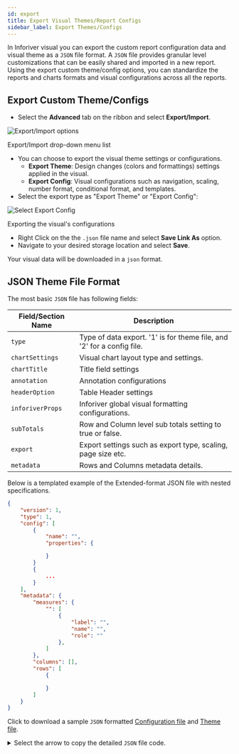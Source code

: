 ```yaml
---
id: export
title: Export Visual Themes/Report Configs
sidebar_label: Export Themes/Configs
---
```



In Inforiver visual you can export the custom report configuration data and visual theme as a `JSON` file format.
A `JSON` file provides granular level customizations that can be easily shared and imported in a new report.
Using the export custom theme/config options, you can standardize the reports and charts formats and visual configurations across all the reports.

## Export Custom Theme/Configs

* Select the **Advanced** tab on the ribbon and select **Export/Import**.

<div class="center">
    <Zoom>
        <img
        alt="Export/Import options"
        src={useBaseUrl('img/export/export-import.png')}
        />
    </Zoom>
    <p>Export/Import drop-down menu list</p>
</div>

* You can choose to export the visual theme settings or configurations.
  * **Export Theme**: Design changes (colors and formattings) settings applied in the visual.
  * **Export Config**: Visual configurations such as navigation, scaling, number format, conditional format, and templates.
* Select the export type as "Export Theme" or "Export Config":

<div style={{ textAlign: "center" }}>
    <Zoom>
        <img
        alt="Select Export Config"
        src={useBaseUrl('img/export/export-config.png')}
        />
    </Zoom>
    <p>Exporting the visual's configurations</p>
</div>

* Right Click on the the `.json` file name and select **Save Link As** option.
* Navigate to your desired storage location and select **Save**.
  
Your visual data will be downloaded in a `json` format.

## JSON Theme File Format

The most basic `JSON` file has following fields:

| Field/Section Name | Description                                                            |
|--------------------|------------------------------------------------------------------------|
| `type`             | Type of data export. '1' is for theme file, and '2' for a config file. |
| `chartSettings`    | Visual chart layout type and settings.                                 |
| `chartTitle`       | Title field settings                                                   |
| `annotation`       | Annotation configurations                                              |
| `headerOption`     | Table Header settings                                                  |
| `inforiverProps`   | Inforiver global visual formatting configurations.                     |
| `subTotals`        | Row and Column level sub totals setting to true or false.              |
| `export`           | Export settings such as export type, scaling, page size etc.           |
| `metadata`         | Rows and Columns metadata details.                                     |

Below is a templated example of the Extended-format JSON file with nested specifications.

```json "visualStyles template"
{
    "version": 1,
    "type": 1,
    "config": [
        {
            "name": "",
            "properties": {

            }
        }
        {
            ...
        }
    ],
    "metadata": {
        "measures": {
            "": [
                {
                    "label": "",
                    "name": "",
                    "role": ""
                },
            ]
        },
        "columns": [],
        "rows": [
            {

            }
        ]
    }
}
```

Click to download a sample  `JSON` formatted  [Configuration file](./assets/Inforiver_Configuration.json.zip) and [Theme file](./assets/Inforiver_Theme.json.zip).

<details>
<summary>
Select the arrow to copy the detailed <code>JSON</code> file code.
</summary>

```json
{
    "version": 1,
    "type": 2,
    "config": [
        {
            "name": "chartSettings",
            "properties": {
                "layout": "responsive",
                "labelWidth": 150,
                "tableWidth": 75,
                "chartWidth": 150,
                "invertVarianceColor": false,
                "showSubTotalsAsTable": true,
                "enableSingleDrillDown": false,
                "showVarSubTotalsAsTable": false,
                "showTotalAsTable": true,
                "showVarTotalAsTable": false,
                "showTotalFixed": false,
                "freezeCategory": true,
                "rowTotals": true,
                "raggedHierarchy": true,
                "hideBlanks": "category",
                "unbalancedHierarchy": "off",
                "showTable": false,
                "varianceChartType": "varianceBar",
                "groupInColumn": true,
                "compareMesLabelAlign": false,
                "fromSeries": 0,
                "toSeries": 0,
                "dataModified": "",
                "contextMenuPersist": "",
                "chartTypesPersist": "",
                "numberFormatPersist": "",
                "rowHeight": 18,
                "totalColumnPosition": "right",
                "showSideBar": false,
                "enableWordWrap": "labelHeader",
                "enableDrillThrough": false,
                "columnSelection": false,
                "shouldAggregate": false,
                "rowSubtotals": true,
                "gridLineCount": 0,
                "expandRowLevel": null,
                "absoluteSort": true,
                "scaleBand": true,
                "replaceActualWithForecast": false,
                "prefixNullWithUnit": true,
                "calcCellIcon": true,
                "showVisualSumType": false,
                "indianNumberSystem": false,
                "enableColumnAsMeasure": false
            }
        },
        {
            "name": "chartTitle",
            "properties": {
                "show": true,
                "primaryTitleStyle": true,
                "primaryFontSize": 14,
                "primaryFontWeight": "normal",
                "swapPosition": true,
                "secondaryTitleStyle": true,
                "secondaryFontSize": 14,
                "secondaryFontWeight": "normal",
                "measureTitleStyle": true,
                "measureTitleFontSize": 14,
                "measureTitleFontWeight": "normal",
                "chartvalueType": "",
                "unitsSentenceCase": true,
                "unitsFontWeight": "bold",
                "fontColor": "#000000",
                "darkfontColor": "#ffffff",
                "titleAlignment": "different",
                "grandTotalTitle": "",
                "totalColumnSuffix": "Total",
                "totalColumnName": "",
                "topNOthersLabel": "Others",
                "enableTopNOthersSuffix": false,
                "enablePersistFilter": false
            }
        },
        {
            "name": "annotation",
            "properties": {
                "show": true,
                "displayAnnotations": "view",
                "autoFit": true,
                "annotations": "[]",
                "columnAnnotations": "[]",
                "indicatorType": "numbered",
                "indicatorPosition": "default",
                "persistProperty": "{\"bgColor\":\"rgba(255,255,255,0.9)\",\"lineColor\":\"rgba(3,169,244,0.7)\",\"borderColor\":\"rgba(3,169,244,0.7)\",\"iconColor\":\"rgba(0, 120, 212, 0.7)\",\"displayOptions\":4,\"iconSize\":14}",
                "showFootnote": false,
                "rowLevelComments": false,
                "enableReply": true,
                "annotationNote": "grid",
                "annotationHeight": 15,
                "annotationColumnCount": 2,
                "indicatorSize": "12",
                "footNoteHeight": "15",
                "footNoteColumn": 3,
                "showTimestamp": true,
                "showUsername": true,
                "defaultReference": false
            }
        },
        {
            "name": "headerOption",
            "properties": {
                "headerFormatting": true,
                "headerHeight": 35,
                "headerVarianceStyle": "normal",
                "measureBasedHeader": true,
                "deltaOrDiffHeader": false,
                "headerValue": "AC",
                "headerReference": "PY",
                "headerAbsoluteVariance": "ΔPY",
                "headerRelativeVariance": "ΔPY%",
                "headerSortOrder": "[]"
            }
        },
        {
            "name": "inforiverProps",
            "properties": {
                "auditLog": "[{\"action\":\"ADD\",\"meta\":{\"name\":\"Scaling none applied\",\"value\":\"none\"},\"group\":\"SCALING\",\"selection\":[],\"timestamp\":1621410236747},{\"action\":\"ADD\",\"meta\":{\"name\":\"Decimal decrement applied\",\"value\":\"1 Decimal Places\"},\"group\":\"DECIMAL_PLACE\",\"selection\":[],\"timestamp\":1621410239244},{\"action\":\"ADD\",\"meta\":{\"name\":\"Decimal decrement applied\",\"value\":\"0 Decimal Places\"},\"group\":\"DECIMAL_PLACE\",\"selection\":[],\"timestamp\":1621410239558},{\"action\":\"ADD\",\"meta\":{\"name\":\"Calculated Cell added\"},\"group\":\"CALC_CELL\",\"selection\":[{\"rowId\":\"United__States\",\"colId\":\"Grand__Total__AC\",\"type\":1}],\"timestamp\":1621410247675},{\"action\":\"EDIT\",\"meta\":{\"name\":\"Calculated Cell updated\"},\"group\":\"CALC_CELL\",\"selection\":[{\"rowId\":\"United__States\",\"colId\":\"Grand__Total__AC\",\"type\":1}],\"timestamp\":1621410253002},{\"action\":\"ADD\",\"meta\":{\"name\":\"Calculated Cell added\"},\"group\":\"CALC_CELL\",\"selection\":[{\"rowId\":\"India\",\"colId\":\"Grand__Total__AC\",\"type\":1}],\"timestamp\":1621410298322},{\"action\":\"EDIT\",\"meta\":{\"name\":\"Calculated Cell updated\"},\"group\":\"CALC_CELL\",\"selection\":[{\"rowId\":\"India\",\"colId\":\"Grand__Total__AC\",\"type\":1}],\"timestamp\":1621410305045},{\"action\":\"REMOVE\",\"meta\":{\"name\":\"Calculated Cell removed\"},\"group\":\"CALC_CELL\",\"selection\":[{\"rowId\":\"India\",\"colId\":\"Grand__Total__AC\",\"type\":1}],\"timestamp\":1621410308742},{\"action\":\"ADD\",\"meta\":{\"name\":\"Calculated Cell added\"},\"group\":\"CALC_CELL\",\"selection\":[{\"rowId\":\"India\",\"colId\":\"Grand__Total__AC\",\"type\":1}],\"timestamp\":1621410312122},{\"action\":\"EDIT\",\"meta\":{\"name\":\"Calculated Cell updated\"},\"group\":\"CALC_CELL\",\"selection\":[{\"rowId\":\"India\",\"colId\":\"Grand__Total__AC\",\"type\":1}],\"timestamp\":1621410317302},{\"action\":\"ADD\",\"meta\":{\"name\":\"Calculated Cell added\"},\"group\":\"CALC_CELL\",\"selection\":[{\"rowId\":\"Brazil\",\"colId\":\"Grand__Total__AC1\",\"type\":1}],\"timestamp\":1621410325443},{\"action\":\"EDIT\",\"meta\":{\"name\":\"Calculated Cell updated\"},\"group\":\"CALC_CELL\",\"selection\":[{\"rowId\":\"Brazil\",\"colId\":\"Grand__Total__AC\",\"type\":1}],\"timestamp\":1621410332829},{\"action\":\"ADD\",\"meta\":{\"name\":\"Calculated Column added\",\"value\":\"Measure\"},\"group\":\"CALC_COL\",\"selection\":[{\"rowId\":null,\"colId\":\"CALC_COL_1\",\"name\":\"New Measure1\",\"type\":3}],\"timestamp\":1621410339983},{\"action\":\"EDIT\",\"meta\":{\"name\":\"Calculated Cell updated\"},\"group\":\"CALC_CELL\",\"selection\":[{\"rowId\":\"Brazil\",\"colId\":\"Grand__Total__AC1\",\"type\":1}],\"timestamp\":1621410363757},{\"action\":\"EDIT\",\"meta\":{\"name\":\"Calculated Column updated\"},\"group\":\"CALC_COL\",\"selection\":[{\"rowId\":null,\"colId\":\"CALC_COL_1\",\"name\":\"AVERAGEEXZERONEG\",\"type\":3}],\"timestamp\":1621410518809},{\"action\":\"ADD\",\"meta\":{\"name\":\"Calculated Column added\",\"value\":\"Measure\"},\"group\":\"CALC_COL\",\"selection\":[{\"rowId\":null,\"colId\":\"CALC_COL_2\",\"name\":\"New Measure1\",\"type\":3}],\"timestamp\":1621410558916},{\"action\":\"EDIT\",\"meta\":{\"name\":\"Calculated Column updated\"},\"group\":\"CALC_COL\",\"selection\":[{\"rowId\":null,\"colId\":\"CALC_COL_2\",\"name\":\"AVERAGEEXNEG\",\"type\":3}],\"timestamp\":1621410704024},{\"action\":\"ADD\",\"meta\":{\"name\":\"Calculated Column added\",\"value\":\"Measure\"},\"group\":\"CALC_COL\",\"selection\":[{\"rowId\":null,\"colId\":\"CALC_COL_3\",\"name\":\"New Measure1\",\"type\":3}],\"timestamp\":1621415112413},{\"action\":\"EDIT\",\"meta\":{\"name\":\"Calculated Column updated\"},\"group\":\"CALC_COL\",\"selection\":[{\"rowId\":null,\"colId\":\"CALC_COL_3\",\"name\":\"ABS \",\"type\":3}],\"timestamp\":1621415152550},{\"action\":\"ADD\",\"meta\":{\"name\":\"Calculated Column added\",\"value\":\"Measure\"},\"group\":\"CALC_COL\",\"selection\":[{\"rowId\":null,\"colId\":\"CALC_COL_4\",\"name\":\"New Measure1\",\"type\":3}],\"timestamp\":1621415187327},{\"action\":\"EDIT\",\"meta\":{\"name\":\"Calculated Column updated\"},\"group\":\"CALC_COL\",\"selection\":[{\"rowId\":null,\"colId\":\"CALC_COL_4\",\"name\":\"MIN\",\"type\":3}],\"timestamp\":1621415260618},{\"action\":\"EDIT\",\"meta\":{\"name\":\"Calculated Column updated\"},\"group\":\"CALC_COL\",\"selection\":[{\"rowId\":null,\"colId\":\"CALC_COL_4\",\"name\":\"MIN\",\"type\":3}],\"timestamp\":1621415269257},{\"action\":\"EDIT\",\"meta\":{\"name\":\"Calculated Column updated\"},\"group\":\"CALC_COL\",\"selection\":[{\"rowId\":null,\"colId\":\"CALC_COL_4\",\"name\":\"MIN\",\"type\":3}],\"timestamp\":1621415272795},{\"action\":\"ADD\",\"meta\":{\"name\":\"Calculated Column added\",\"value\":\"Measure\"},\"group\":\"CALC_COL\",\"selection\":[{\"rowId\":null,\"colId\":\"CALC_COL_5\",\"name\":\"New Measure1\",\"type\":3}],\"timestamp\":1621415281977},{\"action\":\"EDIT\",\"meta\":{\"name\":\"Calculated Column updated\"},\"group\":\"CALC_COL\",\"selection\":[{\"rowId\":null,\"colId\":\"CALC_COL_5\",\"name\":\"MAX\",\"type\":3}],\"timestamp\":1621415303445},{\"action\":\"EDIT\",\"meta\":{\"name\":\"Calculated Column updated\"},\"group\":\"CALC_COL\",\"selection\":[{\"rowId\":null,\"colId\":\"CALC_COL_5\",\"name\":\"MAX\",\"type\":3}],\"timestamp\":1621415309361},{\"action\":\"ADD\",\"meta\":{\"name\":\"Calculated Column added\",\"value\":\"Measure\"},\"group\":\"CALC_COL\",\"selection\":[{\"rowId\":null,\"colId\":\"CALC_COL_6\",\"name\":\"New Measure1\",\"type\":3}],\"timestamp\":1621415325988},{\"action\":\"EDIT\",\"meta\":{\"name\":\"Calculated Column updated\"},\"group\":\"CALC_COL\",\"selection\":[{\"rowId\":null,\"colId\":\"CALC_COL_6\",\"name\":\"POWER\",\"type\":3}],\"timestamp\":1621415393185},{\"action\":\"ADD\",\"meta\":{\"name\":\"Calculated Column added\",\"value\":\"Measure\"},\"group\":\"CALC_COL\",\"selection\":[{\"rowId\":null,\"colId\":\"CALC_COL_7\",\"name\":\"New Measure1\",\"type\":3}],\"timestamp\":1621415441344},{\"action\":\"EDIT\",\"meta\":{\"name\":\"Calculated Column updated\"},\"group\":\"CALC_COL\",\"selection\":[{\"rowId\":null,\"colId\":\"CALC_COL_7\",\"name\":\"SQRT\",\"type\":3}],\"timestamp\":1621415467467},{\"action\":\"ADD\",\"meta\":{\"name\":\"Calculated Column added\",\"value\":\"Measure\"},\"group\":\"CALC_COL\",\"selection\":[{\"rowId\":null,\"colId\":\"CALC_COL_8\",\"name\":\"New Measure1\",\"type\":3}],\"timestamp\":1621415532454},{\"action\":\"EDIT\",\"meta\":{\"name\":\"Calculated Column updated\"},\"group\":\"CALC_COL\",\"selection\":[{\"rowId\":null,\"colId\":\"CALC_COL_8\",\"name\":\"EXP\",\"type\":3}],\"timestamp\":1621415569291},{\"action\":\"EDIT\",\"meta\":{\"name\":\"Calculated Column updated\"},\"group\":\"CALC_COL\",\"selection\":[{\"rowId\":null,\"colId\":\"CALC_COL_8\",\"name\":\"EXP\",\"type\":3}],\"timestamp\":1621415657830},{\"action\":\"EDIT\",\"meta\":{\"name\":\"Calculated Column updated\"},\"group\":\"CALC_COL\",\"selection\":[{\"rowId\":null,\"colId\":\"CALC_COL_8\",\"name\":\"EXP\",\"type\":3}],\"timestamp\":1621415664233},{\"action\":\"EDIT\",\"meta\":{\"name\":\"Calculated Column updated\"},\"group\":\"CALC_COL\",\"selection\":[{\"rowId\":null,\"colId\":\"CALC_COL_8\",\"name\":\"EXP\",\"type\":3}],\"timestamp\":1621415737281},{\"action\":\"EDIT\",\"meta\":{\"name\":\"Calculated Column updated\"},\"group\":\"CALC_COL\",\"selection\":[{\"rowId\":null,\"colId\":\"CALC_COL_8\",\"name\":\"EXP\",\"type\":3}],\"timestamp\":1621415829243},{\"action\":\"ADD\",\"meta\":{\"name\":\"Calculated Column added\",\"value\":\"Measure\"},\"group\":\"CALC_COL\",\"selection\":[{\"rowId\":null,\"colId\":\"CALC_COL_9\",\"name\":\"New Measure1\",\"type\":3}],\"timestamp\":1621415876463},{\"action\":\"EDIT\",\"meta\":{\"name\":\"Calculated Column updated\"},\"group\":\"CALC_COL\",\"selection\":[{\"rowId\":null,\"colId\":\"CALC_COL_9\",\"name\":\"Dummy values\",\"type\":3}],\"timestamp\":1621415905438},{\"action\":\"EDIT\",\"meta\":{\"name\":\"Calculated Column updated\"},\"group\":\"CALC_COL\",\"selection\":[{\"rowId\":null,\"colId\":\"CALC_COL_9\",\"name\":\"Dummy values\",\"type\":3}],\"timestamp\":1621415920151},{\"action\":\"EDIT\",\"meta\":{\"name\":\"Calculated Column updated\"},\"group\":\"CALC_COL\",\"selection\":[{\"rowId\":null,\"colId\":\"CALC_COL_9\",\"name\":\"Dummy values\",\"type\":3}],\"timestamp\":1621415934026},{\"action\":\"EDIT\",\"meta\":{\"name\":\"Calculated Column updated\"},\"group\":\"CALC_COL\",\"selection\":[{\"rowId\":null,\"colId\":\"CALC_COL_8\",\"name\":\"EXP\",\"type\":3}],\"timestamp\":1621415949513},{\"action\":\"ADD\",\"meta\":{\"name\":\"Calculated Column added\",\"value\":\"Measure\"},\"group\":\"CALC_COL\",\"selection\":[{\"rowId\":null,\"colId\":\"CALC_COL_10\",\"name\":\"New Measure1\",\"type\":3}],\"timestamp\":1621416064638},{\"action\":\"EDIT\",\"meta\":{\"name\":\"Calculated Column updated\"},\"group\":\"CALC_COL\",\"selection\":[{\"rowId\":null,\"colId\":\"CALC_COL_10\",\"name\":\"LOG\",\"type\":3}],\"timestamp\":1621416109728},{\"action\":\"EDIT\",\"meta\":{\"name\":\"Calculated Column updated\"},\"group\":\"CALC_COL\",\"selection\":[{\"rowId\":null,\"colId\":\"CALC_COL_10\",\"name\":\"LOG\",\"type\":3}],\"timestamp\":1621416123388},{\"action\":\"ADD\",\"meta\":{\"name\":\"Calculated Column added\",\"value\":\"Measure\"},\"group\":\"CALC_COL\",\"selection\":[{\"rowId\":null,\"colId\":\"CALC_COL_11\",\"name\":\"New Measure1\",\"type\":3}],\"timestamp\":1621416163517},{\"action\":\"EDIT\",\"meta\":{\"name\":\"Calculated Column updated\"},\"group\":\"CALC_COL\",\"selection\":[{\"rowId\":null,\"colId\":\"CALC_COL_11\",\"name\":\"Round\",\"type\":3}],\"timestamp\":1621416192037},{\"action\":\"ADD\",\"meta\":{\"name\":\"Calculated Column added\",\"value\":\"Measure\"},\"group\":\"CALC_COL\",\"selection\":[{\"rowId\":null,\"colId\":\"CALC_COL_12\",\"name\":\"New Measure1\",\"type\":3}],\"timestamp\":1621416272196},{\"action\":\"EDIT\",\"meta\":{\"name\":\"Calculated Column updated\"},\"group\":\"CALC_COL\",\"selection\":[{\"rowId\":null,\"colId\":\"CALC_COL_12\",\"name\":\"CEILING\",\"type\":3}],\"timestamp\":1621416308676},{\"action\":\"EDIT\",\"meta\":{\"name\":\"Calculated Column updated\"},\"group\":\"CALC_COL\",\"selection\":[{\"rowId\":null,\"colId\":\"CALC_COL_12\",\"name\":\"CEILING\",\"type\":3}],\"timestamp\":1621416392313},{\"action\":\"EDIT\",\"meta\":{\"name\":\"Calculated Column updated\"},\"group\":\"CALC_COL\",\"selection\":[{\"rowId\":null,\"colId\":\"CALC_COL_12\",\"name\":\"CEILING\",\"type\":3}],\"timestamp\":1621416481128},{\"action\":\"ADD\",\"meta\":{\"name\":\"Calculated Column added\",\"value\":\"Measure\"},\"group\":\"CALC_COL\",\"selection\":[{\"rowId\":null,\"colId\":\"CALC_COL_13\",\"name\":\"New Measure1\",\"type\":3}],\"timestamp\":1621416501027},{\"action\":\"EDIT\",\"meta\":{\"name\":\"Calculated Column updated\"},\"group\":\"CALC_COL\",\"selection\":[{\"rowId\":null,\"colId\":\"CALC_COL_13\",\"name\":\"Floor\",\"type\":3}],\"timestamp\":1621416882992},{\"action\":\"EDIT\",\"meta\":{\"name\":\"Calculated Column updated\"},\"group\":\"CALC_COL\",\"selection\":[{\"rowId\":null,\"colId\":\"CALC_COL_13\",\"name\":\"Floor\",\"type\":3}],\"timestamp\":1621417010029},{\"action\":\"EDIT\",\"meta\":{\"name\":\"Calculated Column updated\"},\"group\":\"CALC_COL\",\"selection\":[{\"rowId\":null,\"colId\":\"CALC_COL_13\",\"name\":\"Floor\",\"type\":3}],\"timestamp\":1621417028806},{\"action\":\"ADD\",\"meta\":{\"name\":\"Calculated Column added\",\"value\":\"Measure\"},\"group\":\"CALC_COL\",\"selection\":[{\"rowId\":null,\"colId\":\"CALC_COL_14\",\"name\":\"New Measure1\",\"type\":3}],\"timestamp\":1621417238157},{\"action\":\"EDIT\",\"meta\":{\"name\":\"Calculated Column updated\"},\"group\":\"CALC_COL\",\"selection\":[{\"rowId\":null,\"colId\":\"CALC_COL_14\",\"name\":\"New Measure1\",\"type\":3}],\"timestamp\":1621417306041},{\"action\":\"EDIT\",\"meta\":{\"name\":\"Calculated Column updated\"},\"group\":\"CALC_COL\",\"selection\":[{\"rowId\":null,\"colId\":\"CALC_COL_14\",\"name\":\"New Measure1\",\"type\":3}],\"timestamp\":1621417337056},{\"action\":\"EDIT\",\"meta\":{\"name\":\"Calculated Column updated\"},\"group\":\"CALC_COL\",\"selection\":[{\"rowId\":null,\"colId\":\"CALC_COL_14\",\"name\":\"New Measure1\",\"type\":3}],\"timestamp\":1621417349959},{\"action\":\"EDIT\",\"meta\":{\"name\":\"Calculated Column updated\"},\"group\":\"CALC_COL\",\"selection\":[{\"rowId\":null,\"colId\":\"CALC_COL_14\",\"name\":\"New Measure1\",\"type\":3}],\"timestamp\":1621417490637},{\"action\":\"ADD\",\"meta\":{\"name\":\"Calculated Column added\",\"value\":\"Measure\"},\"group\":\"CALC_COL\",\"selection\":[{\"rowId\":null,\"colId\":\"CALC_COL_15\",\"name\":\"New Measure2\",\"type\":3}],\"timestamp\":1621417653428},{\"action\":\"EDIT\",\"meta\":{\"name\":\"Calculated Column updated\"},\"group\":\"CALC_COL\",\"selection\":[{\"rowId\":null,\"colId\":\"CALC_COL_15\",\"name\":\"IF\",\"type\":3}],\"timestamp\":1621417705185},{\"action\":\"EDIT\",\"meta\":{\"name\":\"Calculated Column updated\"},\"group\":\"CALC_COL\",\"selection\":[{\"rowId\":null,\"colId\":\"CALC_COL_15\",\"name\":\"IF\",\"type\":3}],\"timestamp\":1621417706440},{\"action\":\"ADD\",\"meta\":{\"name\":\"Calculated Column added\",\"value\":\"Measure\"},\"group\":\"CALC_COL\",\"selection\":[{\"rowId\":null,\"colId\":\"CALC_COL_16\",\"name\":\"New Measure2\",\"type\":3}],\"timestamp\":1621417757956},{\"action\":\"EDIT\",\"meta\":{\"name\":\"Calculated Column updated\"},\"group\":\"CALC_COL\",\"selection\":[{\"rowId\":null,\"colId\":\"CALC_COL_16\",\"name\":\"SWITCH\",\"type\":3}],\"timestamp\":1621417822041},{\"action\":\"EDIT\",\"meta\":{\"name\":\"Calculated Column updated\"},\"group\":\"CALC_COL\",\"selection\":[{\"rowId\":null,\"colId\":\"CALC_COL_16\",\"name\":\"SWITCH\",\"type\":3}],\"timestamp\":1621418120483},{\"action\":\"EDIT\",\"meta\":{\"name\":\"Calculated Column updated\"},\"group\":\"CALC_COL\",\"selection\":[{\"rowId\":null,\"colId\":\"CALC_COL_16\",\"name\":\"SWITCH\",\"type\":3}],\"timestamp\":1621418140873},{\"action\":\"ADD\",\"meta\":{\"name\":\"Calculated Column added\",\"value\":\"Measure\"},\"group\":\"CALC_COL\",\"selection\":[{\"rowId\":null,\"colId\":\"CALC_COL_17\",\"name\":\"New Measure2\",\"type\":3}],\"timestamp\":1621418285508},{\"action\":\"EDIT\",\"meta\":{\"name\":\"Calculated Column updated\"},\"group\":\"CALC_COL\",\"selection\":[{\"rowId\":null,\"colId\":\"CALC_COL_17\",\"name\":\"AND\",\"type\":3}],\"timestamp\":1621418468877},{\"action\":\"EDIT\",\"meta\":{\"name\":\"Calculated Column updated\"},\"group\":\"CALC_COL\",\"selection\":[{\"rowId\":null,\"colId\":\"CALC_COL_17\",\"name\":\"OR\",\"type\":3}],\"timestamp\":1621418502906},{\"action\":\"EDIT\",\"meta\":{\"name\":\"Calculated Column updated\"},\"group\":\"CALC_COL\",\"selection\":[{\"rowId\":null,\"colId\":\"CALC_COL_17\",\"name\":\"XOR\",\"type\":3}],\"timestamp\":1621418694051},{\"action\":\"ADD\",\"meta\":{\"name\":\"Calculated Column added\",\"value\":\"Measure\"},\"group\":\"CALC_COL\",\"selection\":[{\"rowId\":null,\"colId\":\"CALC_COL_18\",\"name\":\"New Measure2\",\"type\":3}],\"timestamp\":1621424988793},{\"action\":\"REMOVE\",\"meta\":{\"name\":\"Calculated Column removed\"},\"group\":\"CALC_COL\",\"selection\":[{\"rowId\":null,\"colId\":\"CALC_COL_18\",\"name\":\"New Measure2\",\"type\":3}],\"timestamp\":1621425000696},{\"action\":\"EDIT\",\"meta\":{\"name\":\"Calculated Column updated\"},\"group\":\"CALC_COL\",\"selection\":[{\"rowId\":null,\"colId\":\"CALC_COL_12\",\"name\":\"CEILING\",\"type\":3}],\"timestamp\":1621425068982},{\"action\":\"EDIT\",\"meta\":{\"name\":\"Calculated Column updated\"},\"group\":\"CALC_COL\",\"selection\":[{\"rowId\":null,\"colId\":\"CALC_COL_12\",\"name\":\"CEILING\",\"type\":3}],\"timestamp\":1621425082681},{\"action\":\"EDIT\",\"meta\":{\"name\":\"Calculated Column updated\"},\"group\":\"CALC_COL\",\"selection\":[{\"rowId\":null,\"colId\":\"CALC_COL_14\",\"name\":\"New Measure1\",\"type\":3}],\"timestamp\":1621425810290},{\"action\":\"EDIT\",\"meta\":{\"name\":\"Calculated Column updated\"},\"group\":\"CALC_COL\",\"selection\":[{\"rowId\":null,\"colId\":\"CALC_COL_15\",\"name\":\"IF(Dummy values>1,\\\"True\\\",\\\"False\\\")\",\"type\":3}],\"timestamp\":1621453230821},{\"action\":\"EDIT\",\"meta\":{\"name\":\"Calculated Column updated\"},\"group\":\"CALC_COL\",\"selection\":[{\"rowId\":null,\"colId\":\"CALC_COL_15\",\"name\":\"IF(Dummy values>1,\\\"True\\\",\\\"False\\\")\",\"type\":3}],\"timestamp\":1621453323620},{\"action\":\"EDIT\",\"meta\":{\"name\":\"Calculated Column updated\"},\"group\":\"CALC_COL\",\"selection\":[{\"rowId\":null,\"colId\":\"CALC_COL_15\",\"name\":\"IF(Dummy values>1,\\\"True\\\",\\\"False\\\")\",\"type\":3}],\"timestamp\":1621453351946},{\"action\":\"EDIT\",\"meta\":{\"name\":\"Calculated Column updated\"},\"group\":\"CALC_COL\",\"selection\":[{\"rowId\":null,\"colId\":\"CALC_COL_15\",\"name\":\"IF(Dummy values>1,\\\"True\\\",\\\"False\\\")\",\"type\":3}],\"timestamp\":1621453357568},{\"action\":\"EDIT\",\"meta\":{\"name\":\"Calculated Column updated\"},\"group\":\"CALC_COL\",\"selection\":[{\"rowId\":null,\"colId\":\"CALC_COL_15\",\"name\":\"IF(Dummy values>1,\\\"True\\\",\\\"False\\\")\",\"type\":3}],\"timestamp\":1621453369675},{\"action\":\"EDIT\",\"meta\":{\"name\":\"Calculated Column updated\"},\"group\":\"CALC_COL\",\"selection\":[{\"rowId\":null,\"colId\":\"CALC_COL_15\",\"name\":\"IF(Dummy values>1,\\\"True\\\",\\\"False\\\")\",\"type\":3}],\"timestamp\":1621453390781},{\"action\":\"EDIT\",\"meta\":{\"name\":\"Calculated Column updated\"},\"group\":\"CALC_COL\",\"selection\":[{\"rowId\":null,\"colId\":\"CALC_COL_15\",\"name\":\"IF(Dummy values>1,\\\"True\\\",\\\"False\\\")\",\"type\":3}],\"timestamp\":1621453410561},{\"action\":\"EDIT\",\"meta\":{\"name\":\"Calculated Column updated\"},\"group\":\"CALC_COL\",\"selection\":[{\"rowId\":null,\"colId\":\"CALC_COL_15\",\"name\":\"IF(Dummy values>1,\\\"True\\\",\\\"False\\\")\",\"type\":3}],\"timestamp\":1621453416952},{\"action\":\"EDIT\",\"meta\":{\"name\":\"Calculated Column updated\"},\"group\":\"CALC_COL\",\"selection\":[{\"rowId\":null,\"colId\":\"CALC_COL_15\",\"name\":\"IF(Dummy values>1,\\\"True\\\",\\\"False\\\")\",\"type\":3}],\"timestamp\":1621453440870},{\"action\":\"ADD\",\"meta\":{\"name\":\"Scaling 1000000000 applied\",\"value\":\"1000000000\"},\"group\":\"SCALING\",\"selection\":[],\"timestamp\":1621953985784},{\"action\":\"ADD\",\"meta\":{\"name\":\"Scaling 1000000 applied\",\"value\":\"1000000\"},\"group\":\"SCALING\",\"selection\":[],\"timestamp\":1621953989836},{\"action\":\"ADD\",\"meta\":{\"name\":\"Percentage applied\",\"value\":\"%\"},\"group\":\"PERCENTAGE\",\"selection\":[{\"colId\":\"Grand__Total__CALC_COL_6\",\"type\":3}],\"timestamp\":1621954004134},{\"action\":\"REMOVE\",\"meta\":{\"name\":\"Percentage removed\",\"value\":\"%\"},\"group\":\"PERCENTAGE\",\"selection\":[{\"colId\":\"Grand__Total__CALC_COL_6\",\"type\":3}],\"timestamp\":1621954008116},{\"action\":\"ADD\",\"meta\":{\"name\":\"Percentage applied\",\"value\":\"%\"},\"group\":\"PERCENTAGE\",\"selection\":[{\"colId\":\"Grand__Total__CALC_COL_7\",\"type\":3}],\"timestamp\":1621954011254},{\"action\":\"REMOVE\",\"meta\":{\"name\":\"Percentage removed\",\"value\":\"%\"},\"group\":\"PERCENTAGE\",\"selection\":[{\"colId\":\"Grand__Total__CALC_COL_7\",\"type\":3}],\"timestamp\":1621954012302}]",
                "globalStyles": "{\"fontFamily\":\"RobotoMono, monospace\",\"fontSize\":\"12\",\"fontWeight\":\"normal\",\"hierarchyfontWeight\":\"bold\",\"varianceBarFont\":12,\"headerFormat\":false,\"headerHeight\":30,\"headerFontSize\":\"14px\",\"headerFontColor\":\"#000000\",\"headerBGColor\":\"#ffffff\",\"rotateLabels\":{\"enabled\":false,\"angle\":0},\"headerLabelOrient\":\"initial\",\"isHeightUpdatedManually\":false,\"textColor\":\"#212121\",\"rowHeight\":18}",
                "numberFormatting": "{\"enabled\":true,\"formatType\":\"default\",\"enablePrefixAsUnit\":true,\"ibcsformat\":false,\"thousandSeperator\":\",\",\"decimalSeperator\":\".\",\"noOfDecimal\":2,\"noOfDecimalPercent\":2,\"prefix\":\"\",\"suffix\":\"\",\"scalingFactor\":\"1000000\",\"showScalingUnit\":false,\"customizeScalingLabel\":false,\"thousands\":\"k\",\"billions\":\"b\",\"millions\":\"m\",\"trillion\":\"t\",\"semanticFormatting\":false,\"positiveValueColor\":\"#8DB901\",\"positiveValueFormat\":\"x\",\"negativeValueColor\":\"#FB0209\",\"negativeValueFormat\":\"-x\",\"showZeroAs\":\"zero\",\"customZeroText\":\"\",\"showNullAs\":\"blank\",\"customNullText\":\"\",\"showPercentageSymbol\":false}",
                "themeColors": "{\"showTable\":false,\"valueColor\":\"\",\"invertVarianceColor\":false,\"positiveColor\":\"#7BCA01\",\"negativeColor\":\"#FF000A\",\"chartTheme\":\"trafficlights\",\"chartThemeTable\":false,\"themeType\":\"trafficlights\",\"previousThemeType\":\"trafficlights\",\"tableThemeType\":false,\"highContrast\":null,\"enableRowHover\":\"off\",\"rowHoverColor\":\"#f5f5f5\",\"rowOddColor\":\"#ffffff\",\"rowEvenColor\":\"#f5f5f5\",\"toolbarTheme\":\"light\"}",
                "gridStyles": "{\"majorGridLines\":\"single\",\"minorGridLines\":\"solid\",\"rowGrandTotalLine\":true,\"compactSplitLine\":false,\"compactSplitLineColor\":\"#A6A6A6\",\"chartSpacing\":false,\"topBottomSpace\":5,\"leftRightSpace\":5,\"titleAndChartSpace\":10,\"indentSpacing\":15,\"majorGridColor\":\"#666666\",\"minorGridColor\":\"#C8C8C8\",\"gridBackground\":\"#FFFFFF\",\"lineStyleColor\":\"#666666\",\"lineStyleFormat\":\"solid\",\"enableCategoryLabelColor\":false,\"categoryLabelColor\":\"#DDDDDD\"}",
                "viewmode": false,
                "readMode": false,
                "runtimeEditorChanges": "",
                "columnTitleConfigs": "[{\"value\":\"Value 1\",\"id\":\"AC\",\"levelId\":\"measuresTitle\"},{\"value\":\"Value 2\",\"id\":\"AC1\",\"levelId\":\"measuresTitle\"}]",
                "outliers": "{\"enableOutlier\": false,\"min\": 0,\"max\": 0}",
                "pagination": "{\"pageNo\":0,\"hierarchyLevel\":\"\",\"enable\":false,\"view\":\"browser\",\"smartProps\":{\"showAsScroll\":true,\"hierarchyLevel\":null},\"pageRowCount\":10,\"paginationHeight\":20,\"currentPageNumber\":0,\"autoRowCount\":\"hide\"}",
                "totalUtility": "{\"rowGrandTotal\":false,\"rowGrandTotalPosition\":\"below\",\"rowSubTotalPosition\":\"clear\",\"columnGrandTotal\":false,\"columnGrandTotalPosition\":\"clear\",\"columnSubTotalPosition\":\"right\",\"freezeTotal\":true}",
                "dataUtility": "[]",
                "tableState": "{\"rowHierarchyLevel\":{},\"compareMeasure\":null,\"expandCollapseIcon\":\"none\",\"showExpandCollapse\":false,\"columnHierarchyLevel\":{},\"headerHeight\":25}",
                "sorting": "[]",
                "chartCustomTitle": "{\"secondaryTitle\": \"\", \"measureTitle\": \"\", \"primaryTitle\": \"\", \"customTitle\": \"\"}",
                "rowOrderConfig": "{\"enabled\": false,\"rowOrderConfig\": {},\"rowOrderConfigMeta\":{} }",
                "dynamicrowHideData": "",
                "rowBulkSelect": "{\"enableRowSelect\":false, \"rowSelectConfig\": {}}",
                "rowExpandCollapseOptions": "{\"rows\":{},\"gridState\":null,\"levelStates\":[],\"maxLevelExpanded\":null}",
                "calculatedColumns": "[{\"id\":\"CALC_COL_1\",\"name\":\"AVERAGEEXZERONEG\",\"formula\":\"AVERAGEEXZERONEG( AC, AC1)\",\"category\":[],\"measures\":[],\"desc\":\"Returns the average (arithmetic mean) of its arguments excluding zeros and negatives, which can be numbers or node references\",\"dataMap\":{},\"operation\":\"FXP\",\"deps\":null,\"offset\":0,\"isHierarchyColumn\":false,\"position\":2,\"aggregation\":null},{\"id\":\"CALC_COL_2\",\"name\":\"AVERAGEEXNEG\",\"formula\":\"AVERAGEEXNEG(AC, AC1)\",\"category\":[],\"measures\":[],\"desc\":\"Returns the average (arithmetic mean) of its arguments excluding negatives, which can be numbers or node references\",\"dataMap\":{},\"operation\":\"FXP\",\"deps\":null,\"offset\":0,\"isHierarchyColumn\":false,\"position\":3,\"aggregation\":null},{\"id\":\"CALC_COL_3\",\"name\":\"ABS \",\"formula\":\"ABS(AC)\",\"category\":[],\"measures\":[],\"desc\":\"Returns the absolute value of a number, a number without its sign\",\"dataMap\":{},\"operation\":\"FXP\",\"deps\":null,\"offset\":0,\"isHierarchyColumn\":false,\"position\":4,\"aggregation\":null},{\"id\":\"CALC_COL_4\",\"name\":\"MIN\",\"formula\":\"MIN(AC,AC1)\",\"category\":[],\"measures\":[],\"desc\":\"Returns the smallest number in a set of values. Node references also accepted as arguments\",\"dataMap\":{},\"operation\":\"FXP\",\"deps\":null,\"offset\":0,\"isHierarchyColumn\":false,\"position\":4,\"aggregation\":null},{\"id\":\"CALC_COL_5\",\"name\":\"MAX\",\"formula\":\"MAX(AC,AC1)\",\"category\":[],\"measures\":[],\"desc\":\"\",\"dataMap\":{},\"operation\":\"FXP\",\"deps\":null,\"offset\":0,\"isHierarchyColumn\":false,\"position\":4,\"aggregation\":null},{\"id\":\"CALC_COL_6\",\"name\":\"POWER\",\"formula\":\"POW(AC,2)\",\"category\":[],\"measures\":[],\"desc\":\"\\tReturns the result of a number raised to a power\",\"dataMap\":{},\"operation\":\"FXP\",\"deps\":null,\"offset\":0,\"isHierarchyColumn\":false,\"position\":6,\"aggregation\":null},{\"id\":\"CALC_COL_7\",\"name\":\"SQRT\",\"formula\":\"SQRT(CALC_COL_6)\",\"category\":[],\"measures\":[],\"desc\":\"Returns the square root of a number\",\"dataMap\":{},\"operation\":\"FXP\",\"deps\":null,\"offset\":0,\"isHierarchyColumn\":false,\"position\":6,\"aggregation\":null},{\"id\":\"CALC_COL_8\",\"name\":\"EXP\",\"formula\":\"EXP(CALC_COL_9)\",\"category\":[],\"measures\":[],\"desc\":\"Returns e raised to the power of a given number\",\"dataMap\":{},\"operation\":\"FXP\",\"deps\":null,\"offset\":0,\"isHierarchyColumn\":false,\"position\":6,\"aggregation\":null},{\"id\":\"CALC_COL_9\",\"name\":\"Dummy values\",\"formula\":\"AC/AC1\",\"category\":[],\"measures\":[],\"desc\":\"\",\"dataMap\":{},\"operation\":\"FXP\",\"deps\":null,\"offset\":0,\"isHierarchyColumn\":false,\"position\":8,\"aggregation\":null},{\"id\":\"CALC_COL_10\",\"name\":\"LOG\",\"formula\":\"LOG(CALC_COL_7,10)\",\"category\":[],\"measures\":[],\"desc\":\"\\tReturns the logarithm of a number to the base you specify\",\"dataMap\":{},\"operation\":\"FXP\",\"deps\":null,\"offset\":0,\"isHierarchyColumn\":false,\"position\":10,\"aggregation\":null},{\"id\":\"CALC_COL_11\",\"name\":\"Round\",\"formula\":\"ROUND(CALC_COL_10)\",\"category\":[],\"measures\":[],\"desc\":\"Returns the round of a number\",\"dataMap\":{},\"operation\":\"FXP\",\"deps\":null,\"offset\":0,\"isHierarchyColumn\":false,\"position\":11,\"aggregation\":null},{\"id\":\"CALC_COL_12\",\"name\":\"CEILING\",\"formula\":\"CEILING(CALC_COL_9,2)\",\"category\":[],\"measures\":[],\"desc\":\"Returns the floor of a number\\t\",\"dataMap\":{},\"operation\":\"FXP\",\"deps\":null,\"offset\":0,\"isHierarchyColumn\":false,\"position\":13,\"aggregation\":null},{\"id\":\"CALC_COL_13\",\"name\":\"Floor\",\"formula\":\"FLOOR(CALC_COL_9,2)\",\"category\":[],\"measures\":[],\"desc\":\"\",\"dataMap\":{},\"operation\":\"FXP\",\"deps\":null,\"offset\":0,\"isHierarchyColumn\":false,\"position\":14,\"aggregation\":null},{\"id\":\"CALC_COL_14\",\"name\":\"New Measure1\",\"formula\":\"CONCATENATE(\\\"The exp is value \\\", CALC_COL_8)\",\"category\":[],\"measures\":[],\"desc\":\"\",\"dataMap\":{},\"operation\":\"FXP\",\"deps\":null,\"offset\":0,\"isHierarchyColumn\":false,\"position\":14,\"aggregation\":null},{\"id\":\"CALC_COL_15\",\"name\":\"IF(Dummy values>1,\\\"True\\\",\\\"False\\\")\",\"formula\":\"IF(CALC_COL_9>1, \\\"True\\\",\\\"False\\\" )\",\"category\":[],\"measures\":[],\"desc\":\"\",\"dataMap\":{},\"operation\":\"FXP\",\"deps\":null,\"offset\":0,\"isHierarchyColumn\":false,\"position\":16,\"aggregation\":null},{\"id\":\"CALC_COL_16\",\"name\":\"SWITCH\",\"formula\":\"SWITCH(AC1,11762717, \\\"Worst\\\", 5349456,\\\"Bad\\\")\",\"category\":[],\"measures\":[],\"desc\":\"\",\"dataMap\":{},\"operation\":\"FXP\",\"deps\":null,\"offset\":0,\"isHierarchyColumn\":false,\"position\":17,\"aggregation\":null},{\"id\":\"CALC_COL_17\",\"name\":\"XOR\",\"formula\":\"IF(XOR(location == \\\"United States\\\", CALC_COL_13 == -2), 10,0)\",\"category\":[],\"measures\":[],\"desc\":\"\",\"dataMap\":{},\"operation\":\"FXP\",\"deps\":null,\"offset\":0,\"isHierarchyColumn\":false,\"position\":18,\"aggregation\":null}]",
                "manageMeasures": "[{\"label\":\"Value 1\",\"id\":\"AC\",\"name\":\"Measure.2020 new cases\",\"order\":0,\"visible\":true,\"measureType\":\"data\"},{\"label\":\"2021 new cases\",\"id\":\"AC1\",\"name\":\"Measure.2021 new cases\",\"order\":1,\"visible\":true,\"measureType\":\"data\"},{\"label\":\"AVERAGEEXZERONEG\",\"id\":\"CALC_COL_1\",\"name\":\"CALC_COL_1\",\"order\":2,\"visible\":true,\"measureType\":\"data\"},{\"label\":\"AVERAGEEXNEG\",\"id\":\"CALC_COL_2\",\"name\":\"CALC_COL_2\",\"order\":3,\"visible\":true,\"measureType\":\"data\"},{\"label\":\"ABS \",\"id\":\"CALC_COL_3\",\"name\":\"CALC_COL_3\",\"order\":4,\"visible\":true,\"measureType\":\"data\"},{\"label\":\"MIN\",\"id\":\"CALC_COL_4\",\"name\":\"CALC_COL_4\",\"order\":5,\"visible\":true,\"measureType\":\"data\"},{\"label\":\"MAX\",\"id\":\"CALC_COL_5\",\"name\":\"CALC_COL_5\",\"order\":6,\"visible\":true,\"measureType\":\"data\"},{\"label\":\"POWER\",\"id\":\"CALC_COL_6\",\"name\":\"CALC_COL_6\",\"order\":7,\"visible\":true,\"measureType\":\"data\"},{\"label\":\"SQRT\",\"id\":\"CALC_COL_7\",\"name\":\"CALC_COL_7\",\"order\":8,\"visible\":true,\"measureType\":\"data\"},{\"label\":\"Dummy values\",\"id\":\"CALC_COL_9\",\"name\":\"CALC_COL_9\",\"order\":9,\"visible\":true,\"measureType\":\"data\"},{\"label\":\"EXP\",\"id\":\"CALC_COL_8\",\"name\":\"CALC_COL_8\",\"order\":10,\"visible\":true,\"measureType\":\"data\"},{\"label\":\"LOG\",\"id\":\"CALC_COL_10\",\"name\":\"CALC_COL_10\",\"order\":11,\"visible\":true,\"measureType\":\"data\"},{\"label\":\"Round\",\"id\":\"CALC_COL_11\",\"name\":\"CALC_COL_11\",\"order\":12,\"visible\":true,\"measureType\":\"data\"},{\"label\":\"CEILING\",\"id\":\"CALC_COL_12\",\"name\":\"CALC_COL_12\",\"order\":13,\"visible\":true,\"measureType\":\"data\"},{\"label\":\"Floor\",\"id\":\"CALC_COL_13\",\"name\":\"CALC_COL_13\",\"order\":14,\"visible\":true,\"measureType\":\"data\"},{\"label\":\"New Measure1\",\"id\":\"CALC_COL_14\",\"name\":\"CALC_COL_14\",\"order\":15,\"visible\":true,\"measureType\":\"data\"},{\"label\":\"IF(Dummy values>1,\\\"True\\\",\\\"False\\\")\",\"id\":\"CALC_COL_15\",\"name\":\"CALC_COL_15\",\"order\":16,\"visible\":true,\"measureType\":\"data\"},{\"label\":\"SWITCH\",\"id\":\"CALC_COL_16\",\"name\":\"CALC_COL_16\",\"order\":17,\"visible\":true,\"measureType\":\"data\"},{\"label\":\"XOR\",\"id\":\"CALC_COL_17\",\"name\":\"CALC_COL_17\",\"order\":18,\"visible\":true,\"measureType\":\"data\"}]",
                "invertRows": "{\"valueRow\":{}, \"signRow\":{}}",
                "resultRows": "{}",
                "invertSettings": "additionMethod",
                "columnMeta": "{\"Grand__Total__CALC_COL_1\":{},\"Grand__Total__CALC_COL_6\":{},\"Grand__Total__CALC_COL_8\":{},\"Grand__Total__CALC_COL_14\":{},\"World_Covid_Cases.location\":{},\"Grand__Total__AC\":{},\"Grand__Total__AC1\":{},\"Grand__Total__CALC_COL_2\":{},\"Grand__Total__CALC_COL_3\":{},\"Grand__Total__CALC_COL_4\":{},\"Grand__Total__CALC_COL_5\":{},\"Grand__Total__CALC_COL_7\":{},\"Grand__Total__CALC_COL_9\":{},\"Grand__Total__CALC_COL_10\":{},\"Grand__Total__CALC_COL_11\":{},\"Grand__Total__CALC_COL_12\":{},\"Grand__Total__CALC_COL_13\":{},\"Grand__Total__CALC_COL_15\":{},\"Grand__Total__CALC_COL_16\":{},\"Grand__Total__CALC_COL_17\":{}}",
                "chartTypes": "{}",
                "headerLabelFormat": "{}",
                "rowCellFormatting": "{}",
                "sparklineConfig": "{}",
                "bulletConfig": "{}",
                "dynamicRowIcon": false,
                "showChildCount": false,
                "calculatedCells": "[{\"id\":1,\"formula\":\"-X_United__States.C_Grand__Total__AC\",\"rowId\":\"United__States\",\"columnId\":\"Grand__Total__AC\"},{\"id\":2,\"formula\":\"-X_India.C_Grand__Total__AC\",\"rowId\":\"India\",\"columnId\":\"Grand__Total__AC\"},{\"id\":3,\"formula\":\"-X_Brazil.C_Grand__Total__AC\",\"rowId\":\"Brazil\",\"columnId\":\"Grand__Total__AC1\"}]",
                "virtualRoleColumnMap": "{}",
                "filter": "{rules: [],combinator: \"and\",not: false}",
                "enablePersistFilter": false,
                "search": "{\"category\":null,\"searchString\":\"\",\"tokens\":[]}",
                "aggregationType": "sum",
                "columnExpandCollapse": "{}",
                "sectionBreak": "{\"enabled\":false,\"breakBy\":\"\"}",
                "layoutType": "tabular",
                "autoFitEnabled": false,
                "toolbarTheme": "light",
                "columnGroupConfig": "{}",
                "alertFilter": "[]",
                "rowHeightsConfig": "{}",
                "showCategorySign": false,
                "summarySettings": "{\"forceMultiLine\":\"false\",\"rowLayout\":\"multi\",\"columnCount\":2,\"autoFit\":true,\"detailGridHeight\":300,\"detailXPadding\":10,\"detailYPadding\":10,\"detailBreakBy\":\"\",\"showAggregation\":false,\"detailLayout\":\"table\",\"pageFilter\":[],\"showGroupBorder\":true,\"groupBorderGap\":10,\"showSummaryHeader\":true,\"showSummaryFooter\":false}",
                "dynamicRowConfig": "[]",
                "ranking": "{\"rules\":[],\"othersLabel\":\"Others\",\"enableOthersSuffix\":false,\"enableOthersCount\":true}",
                "dimensionExplorer": "{\"selectedMeasure\":\"\",\"filterValues\":{},\"dimensions\":[],\"showPanel\":false}",
                "autoFitOptions": "{\"autoFit\":false,\"lockColumnWidth\":false,\"uniformColumnWidth\":{\"enabled\":false,\"width\":null}}",
                "commentList": "[]",
                "isRowHide": false,
                "templateConfig": "{\"template\":\"Spreadsheet\",\"type\":\"excel\"}",
                "layout": "TABLE",
                "formatConfig": "{\"row\":{},\"column\":{\"Grand__Total__CALC_COL_14\":[{\"order\":14,\"format\":{\"6\":3}},{\"order\":15,\"format\":{\"6\":1}},{\"order\":16,\"format\":{\"6\":3}},{\"order\":17,\"format\":{\"6\":2}}],\"Grand__Total__CALC_COL_15\":[{\"order\":21,\"format\":{\"1\":true}},{\"order\":22,\"format\":{\"1\":false}},{\"order\":23,\"format\":{\"3\":\"#00e600\"}}],\"Grand__Total__CALC_COL_9\":[{\"order\":24,\"format\":{\"3\":\"#00e600\"}}]},\"cell\":{\"Brazil#$@Grand__Total__CALC_COL_10\":[{\"order\":25,\"format\":{\"1\":true}},{\"order\":26,\"format\":{\"1\":false}},{\"order\":27,\"format\":{\"1\":true}}],\"Brazil#$@Grand__Total__CALC_COL_11\":[{\"order\":28,\"format\":{\"1\":true}},{\"order\":29,\"format\":{\"2\":true}}],\"Brazil#$@Grand__Total__CALC_COL_15\":[{\"order\":30,\"format\":{\"2\":true}},{\"order\":31,\"format\":{\"2\":false}},{\"order\":32,\"format\":{\"1\":true}},{\"order\":33,\"format\":{\"1\":false}}]},\"measure\":{\"CALC_COL_8\":[{\"order\":0,\"format\":{\"11\":0}},{\"order\":1,\"format\":{\"11\":1}},{\"order\":3,\"format\":{\"11\":0}},{\"order\":4,\"format\":{\"11\":0}},{\"order\":5,\"format\":{\"11\":1}},{\"order\":6,\"format\":{\"11\":2}}],\"CALC_COL_9\":[{\"order\":2,\"format\":{\"11\":1}},{\"order\":7,\"format\":{\"11\":2}}],\"CALC_COL_10\":[{\"order\":8,\"format\":{\"11\":1}},{\"order\":9,\"format\":{\"11\":2}}],\"CALC_COL_11\":[{\"order\":10,\"format\":{\"11\":1}},{\"order\":11,\"format\":{\"11\":2}},{\"order\":12,\"format\":{\"11\":1}},{\"order\":13,\"format\":{\"11\":0}}],\"CALC_COL_14\":[{\"order\":18,\"format\":{\"11\":0}},{\"order\":19,\"format\":{\"11\":0}},{\"order\":20,\"format\":{\"11\":0}}],\"CALC_COL_6\":[{\"order\":34,\"format\":{\"10\":true}},{\"order\":35,\"format\":{\"10\":false}}],\"CALC_COL_7\":[{\"order\":36,\"format\":{\"10\":true}},{\"order\":37,\"format\":{\"10\":false}}],\"Measure.2021 new cases\":[{\"order\":38,\"format\":{\"8\":\"$\"}},{\"order\":39,\"format\":{\"9\":\"#\"}}]},\"formatSize\":40}",
                "subTotalHeight": "10",
                "grandTotalHeight": "10",
                "layoutSizes": "{\"tableWidth\":75,\"chartWidth\":150,\"labelWidth\":150}",
                "cfProps": "{\"enabled\":\"true\",\"rules\":[{\"enabled\":true,\"isNewRule\":false,\"highlightedMeasure\":\"delPY_PER\",\"name\":\"delPY_PER-1332665842\",\"displayName\":\"AC - PY % <= -10\",\"basedOn\":\"PY\",\"includeTotal\":false,\"ruleFor\":\"child\",\"isColumnRule\":false,\"colorScaleIconPosition\":\"right\",\"colorScaleApplyTo\":\"seq\",\"isIconGroupAltered\":false,\"autoFontColor\":true,\"colorScaleColorFor\":\"icon\",\"colorOnly\":false,\"invertColor\":false,\"enableRating\":false,\"enableCustom\":false,\"colorScheme\":{\"selectedColorScheme\":\"Blues\",\"numberOfRanges\":5,\"colors\":[\"#d0e1f2\",\"#94c4df\",\"#4a98c9\",\"#1764ab\",\"#08306b\"],\"minColor\":\"red\",\"middleColor\":\"blue\",\"maxColor\":\"green\"},\"targetValues\":[{\"from\":0,\"to\":100,\"fromPercentage\":0,\"toPercentage\":10,\"color\":\"#E66C37\"},{\"from\":0,\"to\":100,\"fromPercentage\":10,\"toPercentage\":30,\"color\":\"#D9B300\"},{\"from\":0,\"to\":100,\"fromPercentage\":30,\"toPercentage\":100,\"color\":\"#008000\"}],\"targetValueType\":\"percent\",\"iconGroupValues\":[{\"from\":0,\"to\":100,\"fromPercentage\":0,\"toPercentage\":10,\"color\":\"#E66C37\",\"iconConfig\":{\"icon\":\"Cancel\",\"isCustomIcon\":false,\"customIconBase64Value\":\"\"}},{\"from\":0,\"to\":100,\"fromPercentage\":10,\"toPercentage\":30,\"color\":\"#D9B300\",\"iconConfig\":{\"icon\":\"exclamation-mark\",\"isCustomIcon\":false,\"customIconBase64Value\":\"\"}},{\"from\":0,\"to\":100,\"fromPercentage\":30,\"toPercentage\":100,\"color\":\"#008000\",\"iconConfig\":{\"icon\":\"Accept\",\"isCustomIcon\":false,\"customIconBase64Value\":\"\"}}],\"textValues\":[{\"from\":0,\"to\":100,\"fromPercentage\":0,\"toPercentage\":20,\"color\":\"#000000\",\"text\":\"VERY LOW\"},{\"from\":0,\"to\":100,\"fromPercentage\":20,\"toPercentage\":40,\"color\":\"#000000\",\"text\":\"LOW\"},{\"from\":0,\"to\":100,\"fromPercentage\":40,\"toPercentage\":60,\"color\":\"#000000\",\"text\":\"MEDIUM\"},{\"from\":0,\"to\":100,\"fromPercentage\":60,\"toPercentage\":80,\"color\":\"#000000\",\"text\":\"HIGH\"},{\"from\":0,\"to\":100,\"fromPercentage\":80,\"toPercentage\":100,\"color\":\"#000000\",\"text\":\"VERY HIGH\"}],\"rankingBuckets\":[{\"from\":0,\"to\":100,\"fromPercentage\":0,\"toPercentage\":9,\"color\":\"#caddf0\"},{\"from\":0,\"to\":100,\"fromPercentage\":9,\"toPercentage\":18,\"color\":\"#b4d3e9\"},{\"from\":0,\"to\":100,\"fromPercentage\":18,\"toPercentage\":27,\"color\":\"#9ac8e0\"},{\"from\":0,\"to\":100,\"fromPercentage\":27,\"toPercentage\":36,\"color\":\"#7bb7d9\"},{\"from\":0,\"to\":100,\"fromPercentage\":36,\"toPercentage\":45,\"color\":\"#5ea5d1\"},{\"from\":0,\"to\":100,\"fromPercentage\":45,\"toPercentage\":54,\"color\":\"#4594c7\"},{\"from\":0,\"to\":100,\"fromPercentage\":54,\"toPercentage\":63,\"color\":\"#3080bd\"},{\"from\":0,\"to\":100,\"fromPercentage\":63,\"toPercentage\":72,\"color\":\"#1d6cb1\"},{\"from\":0,\"to\":100,\"fromPercentage\":72,\"toPercentage\":81,\"color\":\"#0e58a2\"},{\"from\":0,\"to\":100,\"fromPercentage\":81,\"toPercentage\":90,\"color\":\"#084489\"},{\"from\":0,\"to\":100,\"fromPercentage\":90,\"toPercentage\":100,\"color\":\"#08306b\"}],\"rankingBucketsValueType\":\"percent\",\"iconGroupValueType\":\"percent\",\"textValueType\":\"percent\",\"icons\":[\"Cancel\",\"exclamation-mark\",\"Accept\"],\"conditionalOperator\":\"or\",\"conditions\":[{\"name\":\"Condition 0\",\"basedOn\":\"delPY_PER\",\"ruleType\":\"singleMeasure\",\"valueType\":\"static\",\"comparisonMeasure\":\"delPY_PER\",\"operator\":\"<=\",\"comparisonValue\":-10,\"from\":0,\"to\":100,\"aggregationType\":\"includes\",\"calculationType1\":\"value\",\"calculationValue1\":0,\"calculationMeasure1\":\"PY\",\"calculationOperator\":\"+\",\"calculationType2\":\"measure\",\"calculationValue2\":100,\"calculationMeasure2\":\"PY\",\"dimension\":\"\",\"dimensionMembers\":[],\"comparisonText\":\"\",\"count\":10,\"fromMeasure\":\"PY\",\"toMeasure\":\"PY\"}],\"bold\":false,\"italic\":false,\"underline\":false,\"underlineColor\":\"#000000\",\"applyTextColor\":true,\"color\":\"#FF4400\",\"applyBackgroundColor\":false,\"background\":null,\"isIconPresent\":false,\"iconPosition\":\"right\",\"iconColor\":\"#e66c37\",\"icon\":\"ChevronUpMed\",\"isCustomIcon\":false,\"customIconBase64Value\":\"\",\"customIconName\":\"\",\"text\":\"\",\"shapeCount\":5,\"shapeColor\":\"#e66c37\",\"columnRuleType\":\"default\"},{\"enabled\":true,\"highlightedMeasure\":\"AC\",\"name\":\"-1909329913\",\"displayName\":\"Rule 1\",\"basedOn\":\"AC\",\"excludeRowTotal\":false,\"excludeColumnTotal\":false,\"ruleFor\":\"both\",\"columnRuleType\":\"default\",\"colorScaleIconPosition\":\"right\",\"colorScaleApplyTo\":\"seq\",\"isIconGroupAltered\":false,\"autoFontColor\":true,\"colorScaleColorFor\":\"icon\",\"colorOnly\":false,\"invertColor\":false,\"enableRating\":false,\"enableCustom\":false,\"colorScheme\":{\"selectedColorScheme\":\"Blues\",\"numberOfRanges\":5,\"colors\":[\"#d0e1f2\",\"#94c4df\",\"#4a98c9\",\"#1764ab\",\"#08306b\"],\"minColor\":\"red\",\"middleColor\":\"blue\",\"maxColor\":\"green\"},\"targetValues\":[{\"from\":1,\"to\":6699788,\"fromPercentage\":0,\"toPercentage\":33,\"color\":\"rgba(230,108,55,0.8)\"},{\"from\":6699788,\"to\":13399575,\"fromPercentage\":33,\"toPercentage\":66,\"color\":\"rgba(217,179,0,0.8)\"},{\"from\":13399575,\"to\":20099362,\"fromPercentage\":66,\"toPercentage\":100,\"color\":\"rgba(0,128,0,0.8)\"}],\"targetValueType\":\"percent\",\"iconGroupValues\":[{\"from\":1,\"to\":6699788,\"fromPercentage\":0,\"toPercentage\":33,\"color\":\"rgba(230,108,55,0.8)\",\"iconConfig\":{\"icon\":\"Cancel\",\"isCustomIcon\":false,\"customIconBase64Value\":\"\"}},{\"from\":6699788,\"to\":13399575,\"fromPercentage\":33,\"toPercentage\":66,\"color\":\"rgba(217,179,0,0.8)\",\"iconConfig\":{\"icon\":\"exclamation-mark\",\"isCustomIcon\":false,\"customIconBase64Value\":\"\"}},{\"from\":13399575,\"to\":20099362,\"fromPercentage\":66,\"toPercentage\":100,\"color\":\"rgba(0,128,0,0.8)\",\"iconConfig\":{\"icon\":\"Accept\",\"isCustomIcon\":false,\"customIconBase64Value\":\"\"}}],\"textValues\":[{\"from\":1,\"to\":4019873.2,\"fromPercentage\":0,\"toPercentage\":20,\"color\":\"#D64550\",\"text\":\"VERY LOW\",\"iconConfig\":{\"icon\":\"Cancel\",\"isCustomIcon\":false,\"customIconBase64Value\":\"\"}},{\"from\":4019873.2,\"to\":8039745.4,\"fromPercentage\":20,\"toPercentage\":40,\"color\":\"#F5C4AF\",\"text\":\"LOW\",\"iconConfig\":{\"icon\":\"exclamation-mark\",\"isCustomIcon\":false,\"customIconBase64Value\":\"\"}},{\"from\":8039745.4,\"to\":12059617.6,\"fromPercentage\":40,\"toPercentage\":60,\"color\":\"#F0E199\",\"text\":\"MEDIUM\",\"iconConfig\":{\"icon\":\"Accept\",\"isCustomIcon\":false,\"customIconBase64Value\":\"\"}},{\"from\":12059617.6,\"to\":16079489.8,\"fromPercentage\":60,\"toPercentage\":80,\"color\":\"#00B300\",\"text\":\"HIGH\",\"iconConfig\":{\"isCustomIcon\":false,\"customIconBase64Value\":\"\"}},{\"from\":16079489.8,\"to\":20099362,\"fromPercentage\":80,\"toPercentage\":100,\"color\":\"#008000\",\"text\":\"VERY HIGH\",\"iconConfig\":{\"isCustomIcon\":false,\"customIconBase64Value\":\"\"}}],\"rankingBuckets\":[{\"from\":1,\"to\":1827215.64,\"fromPercentage\":0,\"toPercentage\":9,\"color\":\"#caddf0\"},{\"from\":1827215.64,\"to\":3654430.27,\"fromPercentage\":9,\"toPercentage\":18,\"color\":\"#b4d3e9\"},{\"from\":3654430.27,\"to\":5481644.91,\"fromPercentage\":18,\"toPercentage\":27,\"color\":\"#9ac8e0\"},{\"from\":5481644.91,\"to\":7308859.55,\"fromPercentage\":27,\"toPercentage\":36,\"color\":\"#7bb7d9\"},{\"from\":7308859.55,\"to\":9136074.18,\"fromPercentage\":36,\"toPercentage\":45,\"color\":\"#5ea5d1\"},{\"from\":9136074.18,\"to\":10963288.82,\"fromPercentage\":45,\"toPercentage\":54,\"color\":\"#4594c7\"},{\"from\":10963288.82,\"to\":12790503.45,\"fromPercentage\":54,\"toPercentage\":63,\"color\":\"#3080bd\"},{\"from\":12790503.45,\"to\":14617718.09,\"fromPercentage\":63,\"toPercentage\":72,\"color\":\"#1d6cb1\"},{\"from\":14617718.09,\"to\":16444932.73,\"fromPercentage\":72,\"toPercentage\":81,\"color\":\"#0e58a2\"},{\"from\":16444932.73,\"to\":18272147.36,\"fromPercentage\":81,\"toPercentage\":90,\"color\":\"#084489\"},{\"from\":18272147.36,\"to\":20099362,\"fromPercentage\":90,\"toPercentage\":100,\"color\":\"#08306b\"}],\"rankingBucketsValueType\":\"percent\",\"iconGroupValueType\":\"percent\",\"textValueType\":\"percent\",\"textColorFor\":\"font\",\"icons\":[\"Cancel\",\"exclamation-mark\",\"Accept\"],\"conditionalOperator\":\"or\",\"conditions\":[{\"name\":\"Condition 0\",\"basedOn\":\"CALC_COL_4\",\"ruleType\":\"singleMeasure\",\"valueType\":\"static\",\"comparisonMeasure\":\"CALC_COL_4\",\"operator\":\"<\",\"comparisonValue\":200000,\"from\":0,\"to\":100,\"aggregationType\":\"includes\",\"calculationType1\":\"value\",\"calculationValue1\":0,\"calculationMeasure1\":\"AC\",\"calculationOperator\":\"+\",\"calculationType2\":\"measure\",\"calculationValue2\":100,\"calculationMeasure2\":\"AC\",\"dimension\":\"\",\"dimensionMembers\":[],\"comparisonText\":\"\",\"count\":10,\"fromMeasure\":\"AC\",\"toMeasure\":\"AC\"}],\"bold\":false,\"italic\":false,\"underline\":false,\"underlineColor\":\"#000000\",\"applyTextColor\":true,\"color\":\"#FF4400\",\"applyBackgroundColor\":false,\"background\":null,\"isIconPresent\":false,\"iconPosition\":\"right\",\"iconColor\":\"#e66c37\",\"icon\":\"ChevronUpMed\",\"isCustomIcon\":false,\"customIconBase64Value\":\"\",\"customIconName\":\"\",\"text\":\"\",\"textDetailPosition\":\"none\",\"shapeCount\":5,\"shapeColor\":\"#e66c37\",\"ratingDetailPosition\":\"none\"}]}",
                "pinnedRowIds": "[]",
                "rowGroupConfig": "{}",
                "columnHierarchyReorder": "{\"colOrderConfig\": {},\"colOrderConfigMeta\": {}}",
                "compareHeader": "{\"hasMultiselect\": false, \"left\":{\"label\":\"\",\"values\":[]},\"right\":{\"label\":\"\",\"values\":[]}}"
            }
        },
        {
            "name": "subTotals",
            "properties": {
                "rowSubtotals": true,
                "perRowLevel": true,
                "columnSubtotals": true,
                "perColumnLevel": true,
                "levelSubtotalEnabled": true
            }
        },
        {
            "name": "export",
            "properties": {
                "exportSettings": "{\"exportType\":\"matrix\",\"scaling\":\"1\",\"scaleRatio\":\"0\",\"pageSize\":\"a4\",\"columnWidth\":\"normal\",\"orientation\":\"l\",\"margin\":\"md\",\"logo\":{\"filename\":\"\",\"base64\":\"\",\"width\":60,\"height\":30},\"title\":\"\",\"subTitle\":\"\",\"displaydate\":true,\"pageNumber\":true,\"pageLabel\":\"1\",\"footerNote\":\"\",\"printApproach\":\"rowFirst\"}"
            }
        }
    ],
    "metadata": {
        "measures": {
            "AC": [
                {
                    "label": "2020 new cases",
                    "name": "Measure.2020 new cases",
                    "role": "AC"
                },
                {
                    "label": "2021 new cases",
                    "name": "Measure.2021 new cases",
                    "role": "AC"
                }
            ]
        },
        "columns": [],
        "rows": [
            {
                "id": "World_Covid_Cases.location",
                "label": "location"
            }
        ]
    }
}
```

</details>
